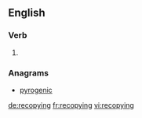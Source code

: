 ==English==

===Verb===
{{head|en|present participle}}

# {{present participle of|recopy|lang=en|nocat=1}}

===Anagrams===
* [[pyrogenic#English|pyrogenic]]

[[de:recopying]]
[[fr:recopying]]
[[vi:recopying]]